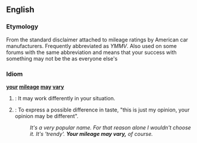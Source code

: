 ==English==

===Etymology===
From the standard disclaimer attached to mileage ratings by American car manufacturers.  Frequently abbreviated as ''YMMV''. Also used on some forums with the same abbreviation and means that your success with something may not be the as everyone else's

===Idiom===
'''[[your]] [[mileage]] [[may]] [[vary]]'''
# {{idiom}}: It may work differently in your situation.
# {{idiom}}: To express a possible difference in taste, "this is just my opinion, your opinion may be different". 
#:''It's a very popular name. For that reason alone I wouldn't choose it.  It's 'trendy'.  '''Your mileage may vary,''' of course.''
